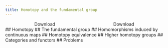 ```yaml
---
title: Homotopy and the fundamental group
---
```


<div style='display: flex; justify-content: space-around;'>
	<LinkButton target="_blank" href="/notes/tex/introduction-to-topological-manifolds/homotopy-and-the-fundamental-group.pdf" variant="secondary" icon="document" >Download</LinkButton>
	<LinkButton target="_blank" href="/notes/tex/introduction-to-topological-manifolds/master.pdf" variant="primary" icon="open-book" >Download</LinkButton>
</div>
## Homotopy
## The fundamental group
## Homomorphisms induced by continuous maps
## Homotopy equivalence
## Higher homotopy groups
## Categories and functors
## Problems

